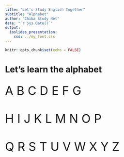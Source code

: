 ```yaml
---
title: "Let's Study English Together"
subtitle: "Alphabet"
author: "Chiba Study Net"
date: "`r Sys.Date()`"
output:
  ioslides_presentation:
    css: ../my_font.css
---
```


```r
knitr::opts_chunk$set(echo = FALSE)
```


<!-- Hello everyone. Welcome to the new English class. We are delighted to have you here. Let's enjoy studying English togetherr. -->

# Let's learn the alphabet

<!-- Let's learn the alphabet today. -->

## 

<span style="font-size:280%;">A B C D E F G</span>

<br>

<span style="font-size:280%;">H I J K L M N O P </hspan>

<br>

<span style="font-size:280%;">Q R S T U V W X Y Z</span>

